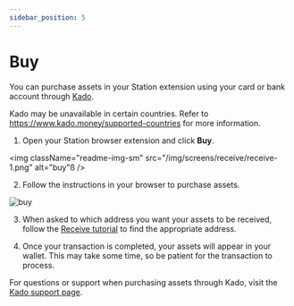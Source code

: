 ```yaml
---
sidebar_position: 5
---
```


# Buy

You can purchase assets in your Station extension using your card or bank account through [Kado](https://www.kado.money/). 

<Admonition type="tip" icon="🗺️" title="Buying assets">

Kado may be unavailable in certain countries. Refer to https://www.kado.money/supported-countries for more information. 

</Admonition>

1. Open your Station browser extension and click **Buy**. 

<img
    className="readme-img-sm"
    src="/img/screens/receive/receive-1.png"
    alt="buy"ß
/>

2. Follow the instructions in your browser to purchase assets. 

<img
    className="readme-img-sm"
    src="/img/screens/buy/buy-1.png"
    alt="buy"
/>

3. When asked to which address you want your assets to be received, follow the [Receive tutorial](send.mdx#receive) to find the appropriate address. 

4. Once your transaction is completed, your assets will appear in your wallet. This may take some time, so be patient for the transaction to process. 

For questions or support when purchasing assets through Kado, visit the [Kado support page](https://faq.kado.money/en/). 